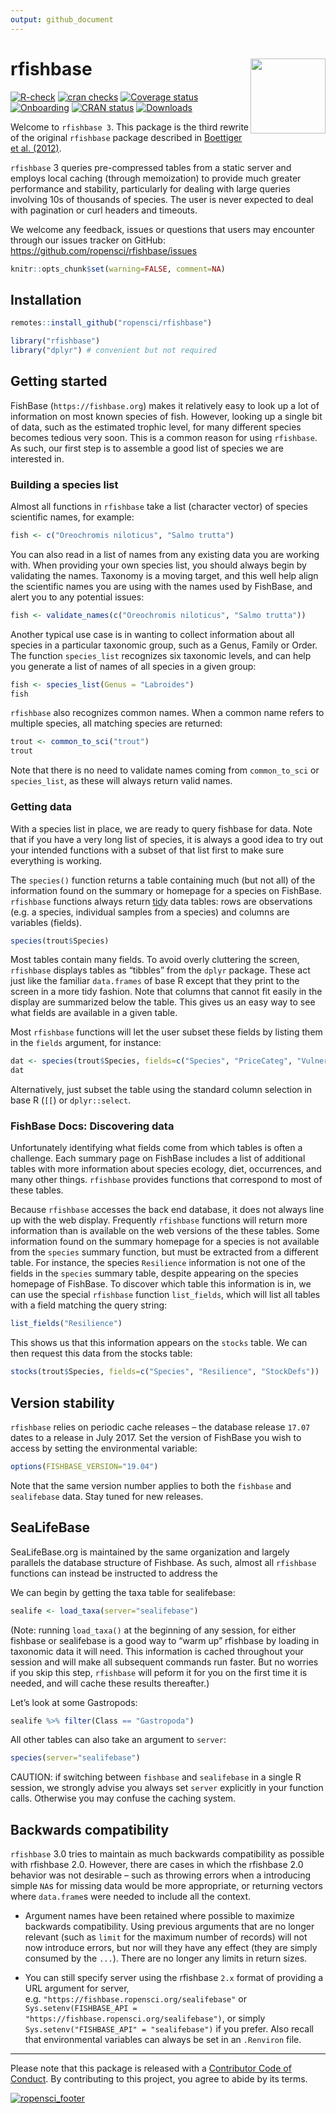 ```yaml
---
output: github_document
---
```


# rfishbase <img src="man/figures/logo.svg" align="right" alt="" width="120" />

[![R-check](https://github.com/ropensci/rfishbase/workflows/R-check/badge.svg)](https://github.com/ropensci/rfishbase/actions?query=workflow%3AR-check)
[![cran checks](https://cranchecks.info/badges/worst/rfishbase)](https://cranchecks.info/pkgs/rfishbase)
[![Coverage status](https://codecov.io/gh/ropensci/rfishbase/branch/master/graph/badge.svg)](https://codecov.io/github/ropensci/rfishbase?branch=master)
[![Onboarding](https://badges.ropensci.org/137_status.svg)](https://github.com/ropensci/software-review/issues/137)
[![CRAN status](https://www.r-pkg.org/badges/version/rfishbase)](https://cran.r-project.org/package=rfishbase)
[![Downloads](https://cranlogs.r-pkg.org/badges/grand-total/rfishbase)](https://github.com/r-hub/cranlogs.app)



Welcome to `rfishbase 3`. This package is the third rewrite of the original `rfishbase` package described in [Boettiger et al. (2012)](https://doi.org/10.1111/j.1095-8649.2012.03464.x).   

`rfishbase` 3 queries pre-compressed tables from a static server and employs local caching (through memoization) to provide much greater performance and stability, particularly for dealing with large queries involving 10s of thousands of species.  The user is never expected to deal with pagination or curl headers and timeouts.  



We welcome any feedback, issues or questions that users may encounter through our issues tracker on GitHub: <https://github.com/ropensci/rfishbase/issues>




```r
knitr::opts_chunk$set(warning=FALSE, comment=NA)
```


## Installation



```r
remotes::install_github("ropensci/rfishbase")
```


```r
library("rfishbase")
library("dplyr") # convenient but not required
```

## Getting started


FishBase (`https://fishbase.org`) makes it relatively easy to look up a lot of information on most known species of fish.  However, looking up a single bit of data, such as the estimated trophic level, for many different species becomes tedious very soon. This is a common reason for using `rfishbase`.  As such, our first step is to assemble a good list of species we are interested in.

### Building a species list

Almost all functions in `rfishbase` take a list (character vector) of species scientific names, for example:

```r
fish <- c("Oreochromis niloticus", "Salmo trutta")
```

You can also read in a list of names from any existing data you are working with.  When providing your own species list, you should always begin by validating the names.  Taxonomy is a moving target, and this well help align the scientific names you are using with the names used by FishBase, and alert you to any potential issues:

```r
fish <- validate_names(c("Oreochromis niloticus", "Salmo trutta"))
```

Another typical use case is in wanting to collect information about all species in a particular taxonomic group, such as a Genus, Family or Order.  The function `species_list` recognizes six taxonomic levels, and can help you generate a list of names of all species in a given group:


```r
fish <- species_list(Genus = "Labroides")
fish
```

`rfishbase` also recognizes common names. When a common name refers to multiple species, all matching species are returned:

```r
trout <- common_to_sci("trout")
trout
```

Note that there is no need to validate names coming from `common_to_sci` or `species_list`, as these will always return valid names.

### Getting data

With a species list in place, we are ready to query fishbase for data. Note that if you have a very long list of species, it is always a good idea to try out your intended functions with a subset of that list first to make sure everything is working. 

The `species()` function returns a table containing much (but not all) of the information found on the summary or homepage for a species on FishBase. `rfishbase` functions always return [tidy](https://doi.org/10.18637/jss.v059.i10) data tables: rows are observations (e.g. a species, individual samples from a species) and columns are variables (fields).

```r
species(trout$Species)
```

Most tables contain many fields. To avoid overly cluttering the screen, `rfishbase` displays tables as "tibbles" from the `dplyr` package.  These act just like the familiar `data.frames` of base R except that they print to the screen in a more tidy fashion.  Note that columns that cannot fit easily in the display are summarized below the table.  This gives us an easy way to see what fields are available in a given table. 

Most `rfishbase` functions will let the user subset these fields by listing them in the `fields` argument, for instance:

```r
dat <- species(trout$Species, fields=c("Species", "PriceCateg", "Vulnerability"))
dat
```

Alternatively, just subset the table using the standard column selection in base R (`[[`) or `dplyr::select`.  


### FishBase Docs: Discovering data

Unfortunately identifying what fields come from which tables is often a challenge.  Each summary page on FishBase includes a list of additional tables with more information about species ecology, diet, occurrences, and many other things.  `rfishbase` provides functions that correspond to most of these tables.  

Because `rfishbase` accesses the back end database, it does not always line up with the web display. Frequently `rfishbase` functions will return more information than is available on the web versions of the these tables. Some information found on the summary homepage for a species is not available from the `species` summary function, but must be extracted from a different table. For instance, the species `Resilience` information is not one of the fields in the `species` summary table, despite appearing on the species homepage of FishBase.  To discover which table this information is in, we can use the special `rfishbase` function `list_fields`, which will list all tables with a field matching the query string:

```r
list_fields("Resilience")
```

This shows us that this information appears on the `stocks` table.  We can then request this data from the stocks table:  


```r
stocks(trout$Species, fields=c("Species", "Resilience", "StockDefs"))
```

## Version stability

`rfishbase` relies on periodic cache releases -- the database release `17.07` dates to a release in July 2017.  Set the version of FishBase you wish to access by setting the environmental variable:

```r
options(FISHBASE_VERSION="19.04")
```

Note that the same version number applies to both the `fishbase` and `sealifebase` data.  Stay tuned for new releases.


## SeaLifeBase

SeaLifeBase.org is maintained by the same organization and largely parallels the database structure of Fishbase. As such, almost all `rfishbase` functions can instead be instructed to address the 

We can begin by getting the taxa table for sealifebase: 

```r
sealife <- load_taxa(server="sealifebase")
```


(Note: running `load_taxa()` at the beginning of any session, for either fishbase or sealifebase is a good way to "warm up" rfishbase by loading in taxonomic data it will need. This information is cached throughout your session and will make all subsequent commands run faster.  But no worries if you skip this step, `rfishbase` will peform it for you on the first time it is needed, and will cache these results thereafter.)

Let's look at some Gastropods: 

```r
sealife %>% filter(Class == "Gastropoda")
```


All other tables can also take an argument to `server`: 


```r
species(server="sealifebase")
```


CAUTION: if switching between `fishbase` and `sealifebase` in a single R session, we strongly advise you always set `server` explicitly in your function calls.  Otherwise you may confuse the caching system.  

## Backwards compatibility


`rfishbase` 3.0 tries to maintain as much backwards compatibility as possible with rfishbase 2.0.  However, there are cases in which the rfishbase 2.0 behavior was not desirable -- such as throwing errors when a introducing simple `NA`s for missing data would  be more appropriate, or returning vectors where `data.frame`s were needed to include all the context.  

- Argument names have been retained where possible to maximize backwards compatibility.  Using previous arguments that are no longer relevant (such as `limit` for the maximum number of records) will not now introduce errors, but nor will they have any effect (they are simply consumed by the `...`).  There are no longer any limits in return sizes.  

- You can still specify server using the rfishbase `2.x` format of providing a URL argument for server, e.g. `"https://fishbase.ropensci.org/sealifebase"` or `Sys.setenv(FISHBASE_API = "https://fishbase.ropensci.org/sealifebase")`, or simply `Sys.setenv("FISHBASE_API" = "sealifebase")` if you prefer.  Also recall that environmental variables can always be set in an `.Renviron` file.  

-----------

Please note that this package is released with a [Contributor Code of Conduct](https://ropensci.org/code-of-conduct/). By contributing to this project, you agree to abide by its terms.


[![ropensci_footer](https://ropensci.org/public_images/github_footer.png)](https://ropensci.org)


